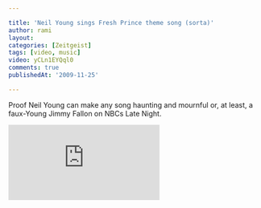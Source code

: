 ```yaml
---

title: 'Neil Young sings Fresh Prince theme song (sorta)'
author: rami
layout: 
categories: [Zeitgeist]
tags: [video, music]
video: yCLn1EYQql0
comments: true
publishedAt: '2009-11-25'

---
```


Proof Neil Young can make any song haunting and mournful or, at least, a faux-Young Jimmy Fallon on NBCs Late Night.

<div class="iframe-container">
  <iframe src="https://www.youtube-nocookie.com/embed/yCLn1EYQql0" frameborder="0" allow="autoplay; encrypted-media" allowfullscreen></iframe>
</div>
